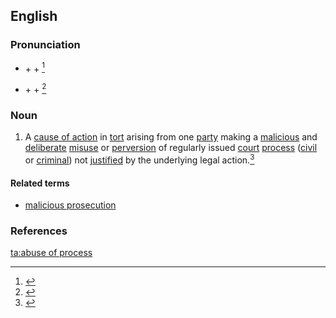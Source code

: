 ==English==

===Pronunciation===
* {{a|RP}} {{IPA|/əˈbjuːs/|lang=en}} + {{IPA|/əv/|/ɒv/|lang=en}} + {{IPA|/ˈpɹəʊ.sɜs/|lang=en}}<ref name=SOED>{{R:SOED5|page=10}}</ref>
* {{a|US}} {{IPA|/əˈbjus/|lang=en}} + {{IPA|/əv/|/ɒv/|ʌv|lang=en}} + {{IPA|/ˈpɹəʊ.sɜs/|/ˈpɹɑˌsɜs/|/ˈpɹɑ.sɜs/|lang=en}}<ref name=OCD>{{R:OCD2|page=5}}</ref>

===Noun===
{{wikipedia}}
{{en-noun|head=[[abuse]] of [[process]]|-}}

# A [[cause of action]] in [[tort]] arising from one [[party]] making a [[malicious]] and [[deliberate]] [[misuse]] or [[perversion]] of regularly issued [[court]] [[process]] ([[civil]] or [[criminal]]) not [[justify|justified]] by the underlying legal action.<ref name=WI3>{{R:MW3 1976|page=8}}</ref>

====Related terms====
* [[malicious prosecution]]

===References===
<references/>

[[ta:abuse of process]]